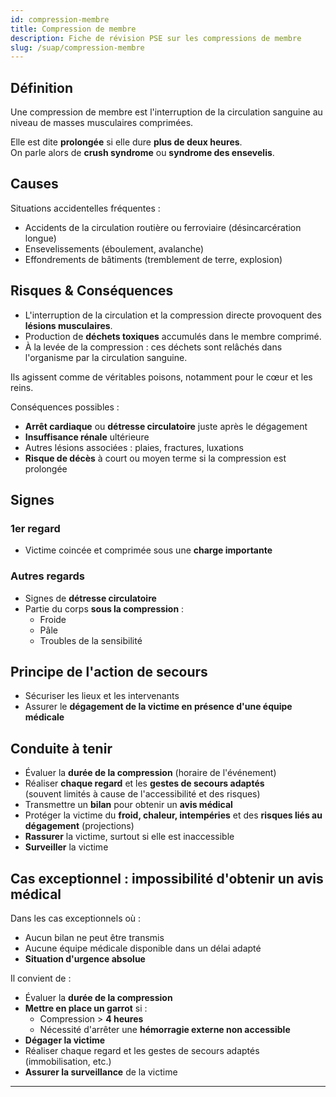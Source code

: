 ---
id: compression-membre
title: Compression de membre
description: Fiche de révision PSE sur les compressions de membre
slug: /suap/compression-membre
---


## Définition

Une compression de membre est l'interruption de la circulation sanguine au niveau de masses musculaires comprimées.

Elle est dite **prolongée** si elle dure **plus de deux heures**.  
On parle alors de **crush syndrome** ou **syndrome des ensevelis**.

## Causes

Situations accidentelles fréquentes :

- Accidents de la circulation routière ou ferroviaire (désincarcération longue)
- Ensevelissements (éboulement, avalanche)
- Effondrements de bâtiments (tremblement de terre, explosion)

## Risques & Conséquences

- L'interruption de la circulation et la compression directe provoquent des **lésions musculaires**.
- Production de **déchets toxiques** accumulés dans le membre comprimé.
- À la levée de la compression : ces déchets sont relâchés dans l'organisme par la circulation sanguine.

<Admonition type="danger">
Ils agissent comme de véritables poisons, notamment pour le cœur et les reins.
</Admonition>

Conséquences possibles :

- **Arrêt cardiaque** ou **détresse circulatoire** juste après le dégagement
- **Insuffisance rénale** ultérieure
- Autres lésions associées : plaies, fractures, luxations
- **Risque de décès** à court ou moyen terme si la compression est prolongée

## Signes

### 1er regard

- Victime coincée et comprimée sous une **charge importante**

### Autres regards

- Signes de **détresse circulatoire**
- Partie du corps **sous la compression** :
  - Froide
  - Pâle
  - Troubles de la sensibilité

## Principe de l'action de secours

- Sécuriser les lieux et les intervenants
- Assurer le **dégagement de la victime en présence d'une équipe médicale**

## Conduite à tenir

- Évaluer la **durée de la compression** (horaire de l'événement)
- Réaliser **chaque regard** et les **gestes de secours adaptés**  
  (souvent limités à cause de l'accessibilité et des risques)
- Transmettre un **bilan** pour obtenir un **avis médical**
- Protéger la victime du **froid, chaleur, intempéries** et des **risques liés au dégagement** (projections)
- **Rassurer** la victime, surtout si elle est inaccessible
- **Surveiller** la victime

## Cas exceptionnel : impossibilité d'obtenir un avis médical

Dans les cas exceptionnels où :

- Aucun bilan ne peut être transmis
- Aucune équipe médicale disponible dans un délai adapté
- **Situation d'urgence absolue**

Il convient de :

- Évaluer la **durée de la compression**
- **Mettre en place un garrot** si :
  - Compression > **4 heures**
  - Nécessité d'arrêter une **hémorragie externe non accessible**
- **Dégager la victime**
- Réaliser chaque regard et les gestes de secours adaptés (immobilisation, etc.)
- **Assurer la surveillance** de la victime

---
